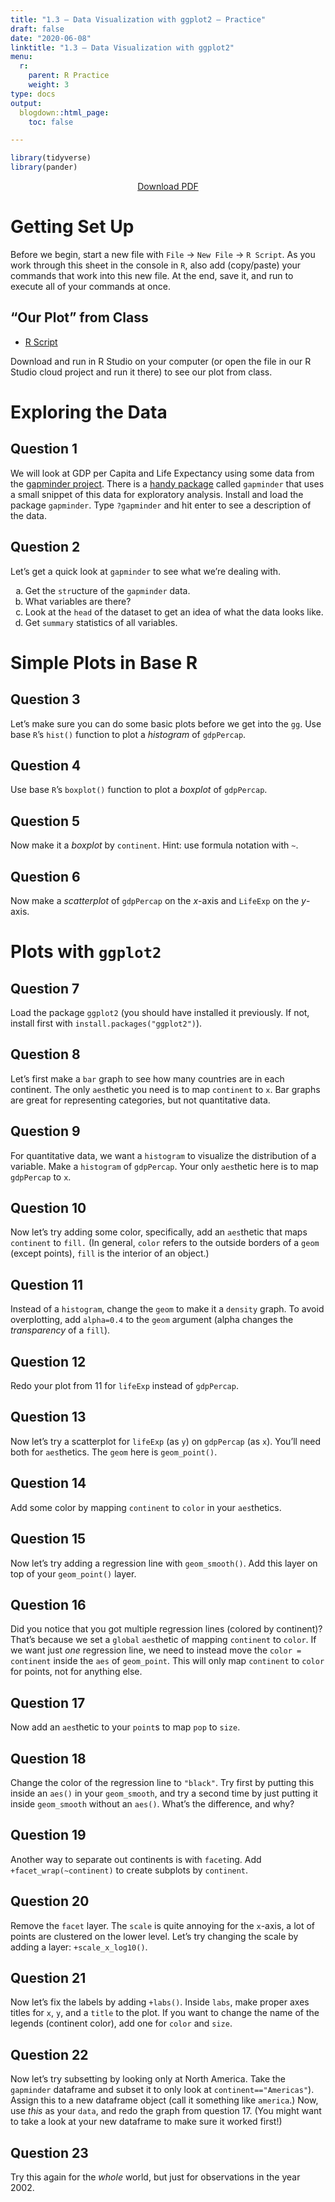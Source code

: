 ```yaml
---
title: "1.3 — Data Visualization with ggplot2 — Practice"
draft: false
date: "2020-06-08"
linktitle: "1.3 — Data Visualization with ggplot2"
menu:
  r:
    parent: R Practice
    weight: 3
type: docs
output:
  blogdown::html_page:
    toc: false

---
```


```r
library(tidyverse)
library(pander)
```

<p style="text-align:center"><a target="_blank" href="/r/1.3-r-pdf.pdf"><span class="btn btn-primary btn-lg"><i class="fas fa-file-pdf"></i> Download PDF</a></span></br></p>

# Getting Set Up

Before we begin, start a new file with `File` $\rightarrow$ `New File` $\rightarrow$ `R Script`. As you work through this sheet in the console in `R`, also add (copy/paste) your commands that work into this new file. At the end, save it, and run to execute all of your commands at once.

## “Our Plot” from Class

- [<i class="fas fa-registered"></i> R Script](/r/plot-from-class.R) 

Download and run in R Studio on your computer (or open the file in our R Studio cloud project and run it there) to see our plot from class.

# Exploring the Data

## Question 1

We will look at GDP per Capita and Life Expectancy using some data from the [gapminder project](http://gapminder.org). There is a [handy package](https://github.com/jennybc/gapminder) called `gapminder` that uses a small snippet of this data for exploratory analysis. Install and load the package `gapminder`. Type `?gapminder` and hit enter to see a description of the data.

## Question 2

Let's get a quick look at `gapminder` to see what we're dealing with. 

a. Get the `str`ucture of the `gapminder` data. 
b. What variables are there?
c. Look at the `head` of the dataset to get an idea of what the data looks like. 
d. Get `summary` statistics of all variables.

# Simple Plots in Base R

## Question 3

Let's make sure you can do some basic plots before we get into the `gg`. Use base `R`'s `hist()` function to plot a *histogram* of `gdpPercap`.

## Question 4

Use base `R`'s `boxplot()` function to plot a *boxplot* of `gdpPercap`.

## Question 5

Now make it a *boxplot* by `continent`. Hint: use formula notation with `~`.

## Question 6

Now make a *scatterplot* of `gdpPercap` on the $x$-axis and `LifeExp` on the $y$-axis.

# Plots with `ggplot2`

## Question 7

Load the package `ggplot2` (you should have installed it previously. If not, install first with `install.packages("ggplot2")`).

## Question 8

Let's first make a `bar` graph to see how many countries are in each continent. The only `aes`thetic you need is to map `continent` to `x`. Bar graphs are great for representing categories, but not quantitative data.

## Question 9

For quantitative data, we want a `histogram` to visualize the distribution of a variable. Make a `histogram` of `gdpPercap`. Your only `aes`thetic here is to map `gdpPercap` to `x`.

## Question 10

Now let's try adding some color, specifically, add an `aes`thetic that maps `continent` to `fill.` (In general, `color` refers to the outside borders of a `geom` (except points), `fill` is the interior of an object.)

## Question 11

Instead of a `histogram`, change the `geom` to make it a `density` graph. To avoid overplotting, add `alpha=0.4` to the `geom` argument (alpha changes the *transparency* of a `fill`).

## Question 12

Redo your plot from 11 for `lifeExp` instead of `gdpPercap`.

## Question 13

Now let's try a scatterplot for `lifeExp` (as `y`) on `gdpPercap` (as `x`). You'll need both for `aes`thetics. The `geom` here is `geom_point()`.

## Question 14

Add some color by mapping `continent` to `color` in your `aes`thetics.

## Question 15

Now let's try adding a regression line with `geom_smooth()`. Add this layer on top of your `geom_point()` layer.

## Question 16

Did you notice that you got multiple regression lines (colored by continent)? That's because we set a `global` `aes`thetic of mapping `continent` to `color`. If we want just *one* regression line, we need to instead move the `color = continent` inside the `aes` of `geom_point`. This will only map `continent` to `color` for points, not for anything else.

## Question 17

Now add an `aes`thetic to your `point`s to map `pop` to `size`. 

## Question 18

Change the color of the regression line to `"black"`. Try first by putting this inside an `aes()` in your `geom_smooth`, and try a second time by just putting it inside `geom_smooth` without an `aes()`. What's the difference, and why? 

## Question 19

Another way to separate out continents is with `facet`ing. Add `+facet_wrap(~continent)` to create subplots by `continent`.

## Question 20

Remove the `facet` layer. The `scale` is quite annoying for the `x`-axis, a lot of points are clustered on the lower level. Let's try changing the scale by adding a layer: `+scale_x_log10()`.

## Question 21

Now let's fix the labels by adding `+labs()`. Inside `labs`, make proper axes titles for `x`, `y`, and a `title` to the plot. If you want to change the name of the legends (continent color), add one for `color` and `size`.

## Question 22

Now let's try subsetting by looking only at North America. Take the `gapminder` dataframe and subset it to only look at `continent=="Americas"`). Assign this to a new dataframe object (call it something like `america`.) Now, use *this* as your `data`, and redo the graph from question 17. (You might want to take a look at your new dataframe to make sure it worked first!) 

## Question 23

Try this again for the *whole* world, but just for observations in the year 2002.